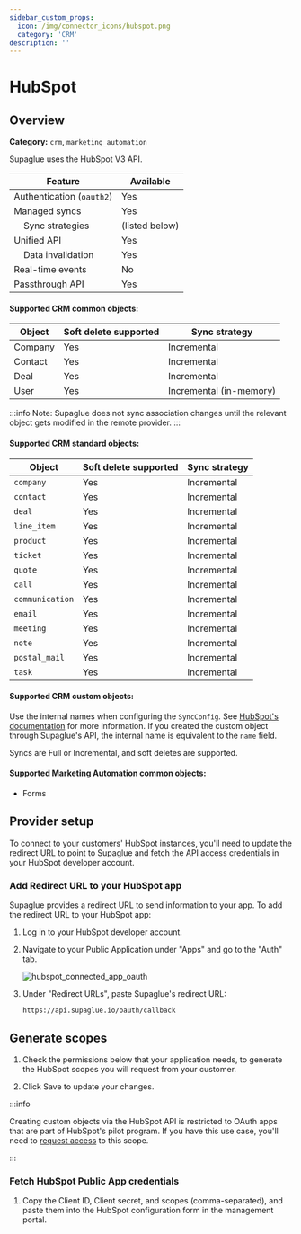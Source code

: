 ```yaml
---
sidebar_custom_props:
  icon: /img/connector_icons/hubspot.png
  category: 'CRM'
description: ''
---
```



# HubSpot

## Overview

**Category:** `crm`, `marketing_automation`

Supaglue uses the HubSpot V3 API.

| Feature                              | Available      |
| ------------------------------------ | -------------- |
| Authentication (`oauth2`)            | Yes            |
| Managed syncs                        | Yes            |
| &nbsp;&nbsp;&nbsp; Sync strategies   | (listed below) |
| Unified API                          | Yes            |
| &nbsp;&nbsp;&nbsp; Data invalidation | Yes            |
| Real-time events                     | No             |
| Passthrough API                      | Yes            |

#### Supported CRM common objects:

| Object  | Soft delete supported | Sync strategy           |
| ------- | --------------------- | ----------------------- |
| Company | Yes                   | Incremental             |
| Contact | Yes                   | Incremental             |
| Deal    | Yes                   | Incremental             |
| User    | Yes                   | Incremental (in-memory) |

:::info
Note: Supaglue does not sync association changes until the relevant object gets modified in the remote provider.
:::

#### Supported CRM standard objects:

| Object          | Soft delete supported | Sync strategy |
| --------------- | --------------------- | ------------- |
| `company`       | Yes                   | Incremental   |
| `contact`       | Yes                   | Incremental   |
| `deal`          | Yes                   | Incremental   |
| `line_item`     | Yes                   | Incremental   |
| `product`       | Yes                   | Incremental   |
| `ticket`        | Yes                   | Incremental   |
| `quote`         | Yes                   | Incremental   |
| `call`          | Yes                   | Incremental   |
| `communication` | Yes                   | Incremental   |
| `email`         | Yes                   | Incremental   |
| `meeting`       | Yes                   | Incremental   |
| `note`          | Yes                   | Incremental   |
| `postal_mail`   | Yes                   | Incremental   |
| `task`          | Yes                   | Incremental   |

#### Supported CRM custom objects:

Use the internal names when configuring the `SyncConfig`. See [HubSpot's documentation](https://knowledge.hubspot.com/crm-setup/create-custom-objects) for more information. If you created the custom object through Supaglue's API, the internal name is equivalent to the `name` field.

Syncs are Full or Incremental, and soft deletes are supported.

#### Supported Marketing Automation common objects:

- Forms

## Provider setup


To connect to your customers' HubSpot instances, you'll need to update the redirect URL to point to Supaglue and fetch the API access credentials in your HubSpot developer account.

### Add Redirect URL to your HubSpot app

Supaglue provides a redirect URL to send information to your app. To add the redirect URL to your HubSpot app:

1. Log in to your HubSpot developer account.
1. Navigate to your Public Application under "Apps" and go to the "Auth" tab.

   <BrowserWindow url="app.hubspot.com/developer/12345678/application/123456">

   ![hubspot_connected_app_oauth](/img/hubspot_connected_app_oauth.png 'hubspot connected app oauth')

   </BrowserWindow>

1. Under "Redirect URLs", paste Supaglue's redirect URL:

   ```
   https://api.supaglue.io/oauth/callback
   ```

## Generate scopes

1. Check the permissions below that your application needs, to generate the HubSpot scopes you will request from your customer.

   <OAuthScopesSelector />

1. Click Save to update your changes.

:::info

Creating custom objects via the HubSpot API is restricted to OAuth apps that are part of HubSpot's pilot program. If you have this use case, you'll need to [request access](https://developers.hubspot.com/docs/api/custom-objects-schema-pilot) to this scope.

:::

### Fetch HubSpot Public App credentials

1. Copy the Client ID, Client secret, and scopes (comma-separated), and paste them into the HubSpot configuration form in the management portal.